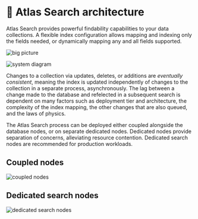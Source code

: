 # 📘 Atlas Search architecture

Atlas Search provides powerful findability capabilities to your data collections. A flexible index configuration allows mapping and indexing only the fields needed, or dynamically mapping any and all fields supported. 

![big picture](/img/big_picture.png)


![system diagram](/img/system_diagram.png)

Changes to a collection via updates, deletes, or additions are *eventually consistent*, meaning the
index is updated independently of changes to the collection in a separate process, asynchronously. The lag between a change made to the database and refelected in a subsequent search is dependent on many factors such as deployment tier and architecture, the complexity of the index mapping, the other changes that are also queued, and the laws of physics.

The Atlas Search process can be deployed either coupled alongside the database nodes, or on separate dedicated nodes. Dedicated nodes provide separation of concerns, alleviating resource contention. Dedicated search nodes are recommended for production workloads.

## Coupled nodes
![coupled nodes](/img/coupled.png)

## Dedicated search nodes
![dedicated search nodes](/img/search_nodes.png)
